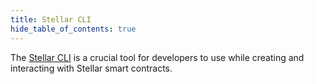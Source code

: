 ```yaml
---
title: Stellar CLI
hide_table_of_contents: true
---
```


The [Stellar CLI] is a crucial tool for developers to use while creating and interacting with Stellar smart contracts.

[stellar cli]: ../../../tools/developer-tools.mdx#cli
